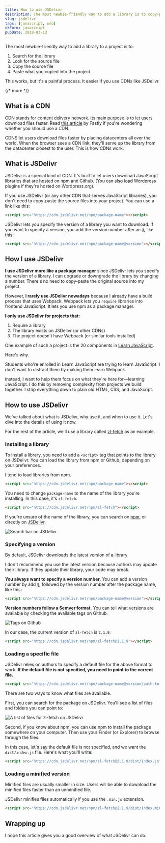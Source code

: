 ```yaml
---
title: How to use JSDelivr
description: The most newbie-friendly way to add a library is to copy-paste the source code into the project. But there's a easier way if you use CDNs like JSDelivr.
slug: jsdelivr
tags: [javascript, web]
ckForm: javascript
pubDate: 2019-03-13
---
```


The most newbie-friendly way to add a library to a project is to:

1. Search for the library
2. Look for the source file
3. Copy the source file
4. Paste what you copied into the project.

This works, but it's a painful process. It easier if you use CDNs like JSDelivr.

{/* more */}

## What is a CDN

CDN stands for content delivery network. Its main purpose is to let users download files faster. Read [this article][1] by Fastly if you're wondering whether you should use a CDN.

CDNS let users download files faster by placing datacenters all over the world. When the browser sees a CDN link, they'll serve up the library from the datacenter closest to the user. This is how CDNs work.

## What is JSDelivr

JSDelivr is a special kind of CDN. It's built to let users download JavaScript libraries that are hosted on npm and Github. (You can also load Wordpress plugins if they're hosted on Wordpress.org).

If you use JSDelivr (or any other CDN that serves JavaScript libraries), you don't need to copy-paste the source files into your project. You can use a link like this:

```html
<script src="https://cdn.jsdelivr.net/npm/package-name"></script>
```

JSDelivr lets you specify the version of a library you want to download. If you want to specify a version, you add the version number after an `@`, like this:

```html
<script src="https://cdn.jsdelivr.net/npm/package-name@version"></script>
```

## How I use JSDelivr

**I use JSDelivr more like a package manager** since JSDelivr lets you specify the version of a library. I can upgrade or downgrade the library by changing a number. There's no need to copy-paste the original source into my project.

However, **I rarely use JSDelivr nowadays** because I already have a build process that uses Webpack. Webpack lets you `require` libraries into frontend JavaScript. It lets you use npm as a package manager.

**I only use JSDelivr for projects that:**

1. Require a library
2. The library exists on JSDelivr (or other CDNs)
3. The project doesn't have Webpack (or similar tools installed)

One example of such a project is the 20 components in [Learn JavaScript][2].

Here's why.

Students who're enrolled in Learn JavaScript are trying to learn JavaScript. I don't want to distract them by making them learn Webpack.

Instead, I want to help them focus on what they're here for—learning JavaScript. I do this by removing complexity from projects we build together. I strip everything down to plain old HTML, CSS, and JavaScript.

## How to use JSDelivr

We've talked about what is JSDelivr, why use it, and when to use it. Let's dive into the details of using it now.

For the rest of the article, we'll use a library called [zl-fetch][3] as an example.

### Installing a library

To install a library, you need to add a `<script>` tag that points to the library on JSDelivr. You can load the library from npm or Github, depending on your preferences.

I tend to load libraries from npm.

```html
<script src="https://cdn.jsdelivr.net/npm/package-name"></script>
```

You need to change `package-name` to the name of the library you're installing. In this case, it's `zl-fetch`.

```html
<script src="https://cdn.jsdelivr.net/npm/zl-fetch"></script>
```

If you're unsure of the name of the library, you can search on [npm][4], or directly on [JSDelivr][5].

<Image
  src='/images/2019/jsdelivr/search-jsdelivr.png'
  alt='Search bar on JSDelivr'
/>

### Specifying a version

By default, JSDelivr downloads the latest version of a library.

I don't recommend you use the latest version because authors may update their library. If they update their library, your code may break.

**You always want to specify a version number.** You can add a version number by add `@`, followed by the version number after the package name, like this:

```html
<script src="https://cdn.jsdelivr.net/npm/package-name@version"></script>
```

**Version numbers follow a [Semver][6] format.** You can tell what versions are available by checking the available tags on Github.

<Image src='/images/2019/jsdelivr/tags.png' alt='Tags on Github' />

In our case, the current version of `zl-fetch` is `2.1.9`:

```html
<script src="https://cdn.jsdelivr.net/npm/zl-fetch@2.1.9"></script>
```

### Loading a specific file

JSDelivr relies on authors to specify a default file for the above format to work. **If the default file is not specified, you need to point to the correct file.**

```html
<script src="https://cdn.jsdelivr.net/npm/package-name@version/path-to-file"></script>
```

There are two ways to know what files are available.

First, you can search for the package on JSDelivr. You'll see a list of files and folders you can point to:

<Image
  src='/images/2019/jsdelivr/files.png'
  alt='A list of files for zl-fetch on JSDelivr'
/>

Second, if you know about npm, you can use npm to install the package somewhere on your computer. Then use your Finder (or Explorer) to browse through the files.

In this case, let's say the default file is not specified, and we want the `dist/index.js` file. Here's what you'll write:

```html
<script src="https://cdn.jsdelivr.net/npm/zl-fetch@2.1.9/dist/index.js"></script>
```

### Loading a minified version

Minified files are usually smaller in size. Users will be able to download the minified files faster than an unminified file.

JSDelivr minifies files automatically if you use the `.min.js` extension.

```html
<script src="https://cdn.jsdelivr.net/npm/zl-fetch@2.1.9/dist/index.min.js"></script>
```

## Wrapping up

I hope this article gives you a good overview of what JSDelivr can do.

[1]: https://www.fastly.com/blog/why-you-should-use-content-delivery-network
[2]: https://learnjavascript.today
[3]: https://github.com/zellwk/zl-fetch
[4]: https://www.npmjs.com
[5]: https://www.jsdelivr.com
[6]: https://zellwk.com/blog/semantic-versioning/
